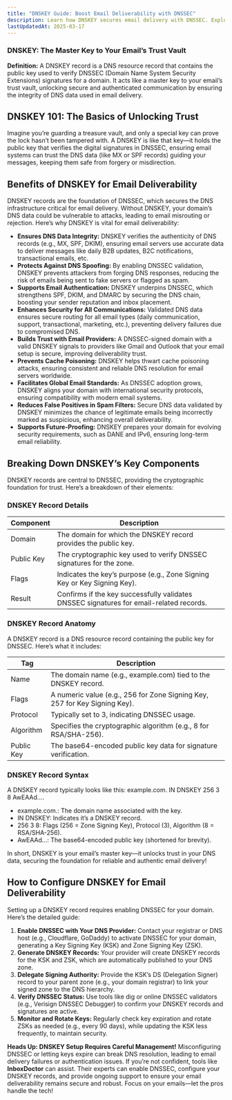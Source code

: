 ---
title: "DNSKEY Guide: Boost Email Deliverability with DNSSEC"
description: Learn how DNSKEY secures email delivery with DNSSEC. Explore benefits, components, and setup for better inbox placement.
lastUpdatedAt: 2025-03-17
---

### DNSKEY: The Master Key to Your Email’s Trust Vault

**Definition:** A DNSKEY record is a DNS resource record that contains the public key used to verify DNSSEC (Domain Name System Security Extensions) signatures for a domain. It acts like a master key to your email’s trust vault, unlocking secure and authenticated communication by ensuring the integrity of DNS data used in email delivery.

## DNSKEY 101: The Basics of Unlocking Trust

Imagine you’re guarding a treasure vault, and only a special key can prove the lock hasn’t been tampered with. A DNSKEY is like that key—it holds the public key that verifies the digital signatures in DNSSEC, ensuring email systems can trust the DNS data (like MX or SPF records) guiding your messages, keeping them safe from forgery or misdirection.

## Benefits of DNSKEY for Email Deliverability

DNSKEY records are the foundation of DNSSEC, which secures the DNS infrastructure critical for email delivery. Without DNSKEY, your domain’s DNS data could be vulnerable to attacks, leading to email misrouting or rejection. Here’s why DNSKEY is vital for email deliverability:

- **Ensures DNS Data Integrity:** DNSKEY verifies the authenticity of DNS records (e.g., MX, SPF, DKIM), ensuring email servers use accurate data to deliver messages like daily B2B updates, B2C notifications, transactional emails, etc.
- **Protects Against DNS Spoofing:** By enabling DNSSEC validation, DNSKEY prevents attackers from forging DNS responses, reducing the risk of emails being sent to fake servers or flagged as spam.
- **Supports Email Authentication:** DNSKEY underpins DNSSEC, which strengthens SPF, DKIM, and DMARC by securing the DNS chain, boosting your sender reputation and inbox placement.
- **Enhances Security for All Communications:** Validated DNS data ensures secure routing for all email types (daily communication, support, transactional, marketing, etc.), preventing delivery failures due to compromised DNS.
- **Builds Trust with Email Providers:** A DNSSEC-signed domain with a valid DNSKEY signals to providers like Gmail and Outlook that your email setup is secure, improving deliverability trust.
- **Prevents Cache Poisoning:** DNSKEY helps thwart cache poisoning attacks, ensuring consistent and reliable DNS resolution for email servers worldwide.
- **Facilitates Global Email Standards:** As DNSSEC adoption grows, DNSKEY aligns your domain with international security protocols, ensuring compatibility with modern email systems.
- **Reduces False Positives in Spam Filters:** Secure DNS data validated by DNSKEY minimizes the chance of legitimate emails being incorrectly marked as suspicious, enhancing overall deliverability.
- **Supports Future-Proofing:** DNSKEY prepares your domain for evolving security requirements, such as DANE and IPv6, ensuring long-term email reliability.

## Breaking Down DNSKEY’s Key Components

DNSKEY records are central to DNSSEC, providing the cryptographic foundation for trust. Here’s a breakdown of their elements:

### DNSKEY Record Details

<table>
<thead>

  <tr>
    <th>Component</th>
    <th>Description</th>
  </tr>
  </thead>
  <tbody>

  <tr>
    <td>Domain</td>
    <td>The domain for which the DNSKEY record provides the public key.</td>
  </tr>
  <tr>
    <td>Public Key</td>
    <td>
      The cryptographic key used to verify DNSSEC signatures for the zone.
    </td>
  </tr>
  <tr>
    <td>Flags</td>
    <td>
      Indicates the key’s purpose (e.g., Zone Signing Key or Key Signing Key).
    </td>
  </tr>
  <tr>
    <td>Result</td>
    <td>
      Confirms if the key successfully validates DNSSEC signatures for
      email-related records.
    </td>
  </tr>
  </tbody>
</table>

### DNSKEY Record Anatomy

A DNSKEY record is a DNS resource record containing the public key for DNSSEC. Here’s what it includes:

<table>
  <thead>
    <tr>
      <th>Tag</th>
      <th>Description</th>
    </tr>
  </thead>
  <tbody>
    <tr>
      <td>Name</td>
      <td>The domain name (e.g., example.com) tied to the DNSKEY record.</td>
    </tr>
    <tr>
      <td>Flags</td>
      <td>
        A numeric value (e.g., 256 for Zone Signing Key, 257 for Key Signing
        Key).
      </td>
    </tr>
    <tr>
      <td>Protocol</td>
      <td>Typically set to 3, indicating DNSSEC usage.</td>
    </tr>
    <tr>
      <td>Algorithm</td>
      <td>Specifies the cryptographic algorithm (e.g., 8 for RSA/SHA-256).</td>
    </tr>
    <tr>
      <td>Public Key</td>
      <td>The base64-encoded public key data for signature verification.</td>
    </tr>
  </tbody>
</table>

### DNSKEY Record Syntax

A DNSKEY record typically looks like this: example.com. IN DNSKEY 256 3 8 AwEAAd....

- example.com.: The domain name associated with the key.
- IN DNSKEY: Indicates it’s a DNSKEY record.
- 256 3 8: Flags (256 = Zone Signing Key), Protocol (3), Algorithm (8 = RSA/SHA-256).
- AwEAAd...: The base64-encoded public key (shortened for brevity).

In short, DNSKEY is your email’s master key—it unlocks trust in your DNS data, securing the foundation for reliable and authentic email delivery!

## How to Configure DNSKEY for Email Deliverability

Setting up a DNSKEY record requires enabling DNSSEC for your domain. Here’s the detailed guide:

1.  **Enable DNSSEC with Your DNS Provider:** Contact your registrar or DNS host (e.g., Cloudflare, GoDaddy) to activate DNSSEC for your domain, generating a Key Signing Key (KSK) and Zone Signing Key (ZSK).
2.  **Generate DNSKEY Records:** Your provider will create DNSKEY records for the KSK and ZSK, which are automatically published to your DNS zone.
3.  **Delegate Signing Authority:** Provide the KSK’s DS (Delegation Signer) record to your parent zone (e.g., your domain registrar) to link your signed zone to the DNS hierarchy.
4.  **Verify DNSSEC Status:** Use tools like dig or online DNSSEC validators (e.g., Verisign DNSSEC Debugger) to confirm your DNSKEY records and signatures are active.
5.  **Monitor and Rotate Keys:** Regularly check key expiration and rotate ZSKs as needed (e.g., every 90 days), while updating the KSK less frequently, to maintain security.

**Heads Up: DNSKEY Setup Requires Careful Management!** Misconfiguring DNSSEC or letting keys expire can break DNS resolution, leading to email delivery failures or authentication issues. If you’re not confident, tools like **InboxDoctor** can assist. Their experts can enable DNSSEC, configure your DNSKEY records, and provide ongoing support to ensure your email deliverability remains secure and robust. Focus on your emails—let the pros handle the tech!
